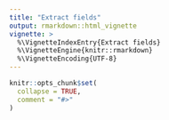 ```yaml
---
title: "Extract fields"
output: rmarkdown::html_vignette
vignette: >
  %\VignetteIndexEntry{Extract fields}
  %\VignetteEngine{knitr::rmarkdown}
  %\VignetteEncoding{UTF-8}
---
```


```r
knitr::opts_chunk$set(
  collapse = TRUE,
  comment = "#>"
)
```
